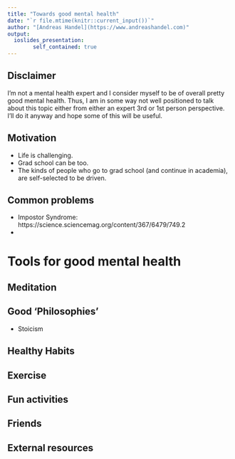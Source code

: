 ```yaml
---
title: "Towards good mental health"
date: "`r file.mtime(knitr::current_input())`"
author: "[Andreas Handel](https://www.andreashandel.com)"
output: 
  ioslides_presentation:
        self_contained: true
---
```


## Disclaimer

I'm not a mental health expert and I consider myself to be of overall pretty good mental health. Thus, I am in some way not well positioned to talk about this topic either from either an expert 3rd or 1st person perspective. I'll do it anyway and hope some of this will be useful.


## Motivation
* Life is challenging.
* Grad school can be too.
* The kinds of people who go to grad school (and continue in academia), are self-selected to be driven.

## Common problems
* Impostor Syndrome: https://science.sciencemag.org/content/367/6479/749.2
* 


# Tools for good mental health

## Meditation


## Good 'Philosophies'
* Stoicism

## Healthy Habits

## Exercise

## Fun activities

## Friends


## External resources


